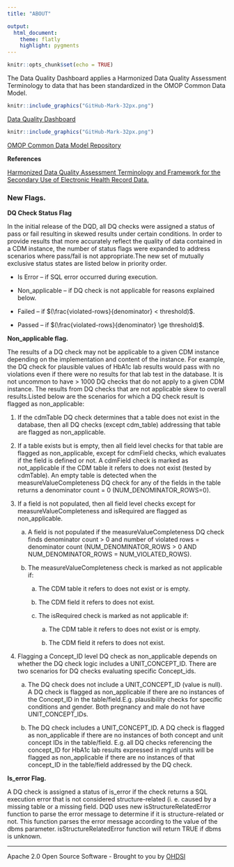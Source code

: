 ---
title: "ABOUT"

output:
  html_document:
    theme: flatly
    highlight: pygments
---

```{r setup, include=FALSE}
knitr::opts_chunk$set(echo = TRUE)
```

The Data Quality Dashboard applies a Harmonized Data Quality Assessment Terminology to data that has been standardized in the OMOP Common Data Model.

```{r github_1, echo=FALSE}
knitr::include_graphics("GitHub-Mark-32px.png")
```
[Data Quality Dashboard](https://github.com/ohdsi/DataQualityDashboard)

```{r github_2, echo=FALSE}
knitr::include_graphics("GitHub-Mark-32px.png")
```
[OMOP Common Data Model Repository](https://github.com/ohdsi/commondatamodel) 

**References**

[Harmonized Data Quality Assessment Terminology and Framework for the Secondary Use of Electronic Health Record Data.](https://www.ncbi.nlm.nih.gov/pubmed/27713905)

### New Flags.

**DQ Check Status Flag**

In the initial release of the DQD, all DQ checks were assigned a status of pass or fail resulting in skewed results under certain conditions.  In order to provide results that more accurately reflect the quality of data contained in a CDM instance, the number of status flags were expanded to address scenarios where pass/fail is not appropriate.The new set of mutually exclusive status states are listed below in priority order.  

-	Is Error – if SQL error occurred during execution.  

-	Non_applicable – if DQ check is not applicable for reasons explained below.  

-	Failed – if $(\frac{violated-rows}{denominator} < threshold)$.  

-	Passed – if $(\frac{violated-rows}{denominator} \ge threshold)$.  

**Non_applicable flag.**  

The results of a DQ check may not be applicable to a given CDM instance depending on the implementation and content of the instance.  For example, the DQ check for plausible values of HbA1c lab results would pass with no violations even if there were no results for that lab test in the database.  It is not uncommon to have > 1000 DQ checks that do not apply to a given CDM instance.  The results from DQ checks that are not applicable skew to overall results.Listed below are the scenarios for which a DQ check result is flagged as non_applicable:  

1. If the cdmTable DQ check determines that a table does not exist in the database, then all DQ checks (except cdm_table) addressing that table are flagged as non_applicable.  

2. If a table exists but is empty, then all field level checks for that table are flagged as non_applicable, except for cdmField checks, which evaluates if the field is defined or not.  A cdmField check is marked as not_applicable if the CDM table it refers to does not exist (tested by cdmTable).  An empty table is detected when the measureValueCompleteness DQ check for any of the fields in the table returns a denominator count = 0 (NUM_DENOMINATOR_ROWS=0).  

3. If a field is not populated, then all field level checks except for measureValueCompleteness and isRequired are flagged as non_applicable.  
  
    a. A field is not populated if the measureValueCompleteness DQ check finds denominator count > 0 and number of violated rows = denominator count (NUM_DENOMINATOR_ROWS > 0 AND NUM_DENOMINATOR_ROWS = NUM_VIOLATED_ROWS). 
  
    b. The measureValueCompleteness check is marked as not applicable if: 
  
        a. The CDM table it refers to does not exist or is empty. 
        
        b. The CDM field it refers to does not exist.  
        
        c. The isRequired check is marked as not applicable if:  
        
            a. The CDM table it refers to does not exist or is empty. 
            
            b. The CDM field it refers to does not exist. 

4.	Flagging a Concept_ID level DQ check as non_applicable depends on whether the DQ check logic includes a UNIT_CONCEPT_ID.  There are two scenarios for DQ checks evaluating specific Concept_ids.

    a. The DQ check does not include a UNIT_CONCEPT_ID (value is null).  A DQ check is flagged as non_applicable if there are no instances of the Concept_ID in the table/field.E.g. plausibility checks for specific conditions and gender. Both pregnancy and male do not have UNIT_CONCEPT_IDs.
    
    b. The DQ check includes a UNIT_CONCEPT_ID.  A DQ check is flagged as non_applicable if there are no instances of both concept and unit concept IDs in the table/field. E.g.  all DQ checks referencing the concept_ID for HbA1c lab results expressed in mg/dl units will be flagged as non_applicable if there are no instances of that concept_ID in the table/field addressed by the DQ check.

**Is_error Flag.**  

A DQ check is assigned a status of is_error if the check returns a SQL execution error that is not considered structure-related (i. e. caused by a missing table or a missing field.  DQD uses new isStructureRelatedError function to parse the error message to determine if it is structure-related or not. This function parses the error message according to the value of the dbms parameter. isStructureRelatedError function will return TRUE if dbms is unknown.

--------------------------------------------------------------------------------------------        
Apache 2.0 Open Source Software - Brought to you by <a href="http://www.ohdsi.org">OHDSI</a>
